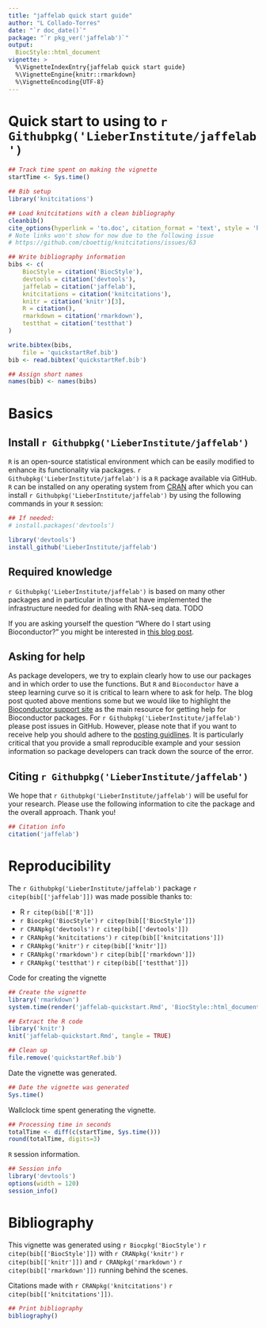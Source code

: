 ```yaml
---
title: "jaffelab quick start guide"
author: "L Collado-Torres"
date: "`r doc_date()`"
package: "`r pkg_ver('jaffelab')`"
output: 
  BiocStyle::html_document
vignette: >
  %\VignetteIndexEntry{jaffelab quick start guide}
  %\VignetteEngine{knitr::rmarkdown}
  %\VignetteEncoding{UTF-8}  
---
```


Quick start to using to `r Githubpkg('LieberInstitute/jaffelab')`
================================================================

```r
## Track time spent on making the vignette
startTime <- Sys.time()

## Bib setup
library('knitcitations')

## Load knitcitations with a clean bibliography
cleanbib()
cite_options(hyperlink = 'to.doc', citation_format = 'text', style = 'html')
# Note links won't show for now due to the following issue
# https://github.com/cboettig/knitcitations/issues/63

## Write bibliography information
bibs <- c(
    BiocStyle = citation('BiocStyle'),
    devtools = citation('devtools'),
    jaffelab = citation('jaffelab'),
    knitcitations = citation('knitcitations'),
    knitr = citation('knitr')[3],
    R = citation(),
    rmarkdown = citation('rmarkdown'),
    testthat = citation('testthat')
)

write.bibtex(bibs,
    file = 'quickstartRef.bib')
bib <- read.bibtex('quickstartRef.bib')

## Assign short names
names(bib) <- names(bibs)
```



# Basics

## Install `r Githubpkg('LieberInstitute/jaffelab')`

`R` is an open-source statistical environment which can be easily modified to enhance its functionality via packages. `r Githubpkg('LieberInstitute/jaffelab')` is a `R` package available via GitHub. `R` can be installed on any operating system from [CRAN](https://cran.r-project.org/) after which you can install `r Githubpkg('LieberInstitute/jaffelab')` by using the following commands in your `R` session:

```r
## If needed:
# install.packages('devtools')

library('devtools')
install_github('LieberInstitute/jaffelab')
```

## Required knowledge

`r Githubpkg('LieberInstitute/jaffelab')` is based on many other packages and in particular in those that have implemented the infrastructure needed for dealing with RNA-seq data. TODO

If you are asking yourself the question "Where do I start using Bioconductor?" you might be interested in [this blog post](http://lcolladotor.github.io/2014/10/16/startBioC/#.VkOKbq6rRuU).

## Asking for help

As package developers, we try to explain clearly how to use our packages and in which order to use the functions. But `R` and `Bioconductor` have a steep learning curve so it is critical to learn where to ask for help. The blog post quoted above mentions some but we would like to highlight the [Bioconductor support site](https://support.bioconductor.org/) as the main resource for getting help for Bioconductor packages. For `r Githubpkg('LieberInstitute/jaffelab')` please post issues in GitHub. However, please note that if you want to receive help you should adhere to the [posting guidlines](http://www.bioconductor.org/help/support/posting-guide/). It is particularly critical that you provide a small reproducible example and your session information so package developers can track down the source of the error.

## Citing `r Githubpkg('LieberInstitute/jaffelab')`

We hope that `r Githubpkg('LieberInstitute/jaffelab')` will be useful for your research. Please use the following information to cite the package and the overall approach. Thank you!

```r
## Citation info
citation('jaffelab')
```

# Reproducibility

The `r Githubpkg('LieberInstitute/jaffelab')` package `r citep(bib[['jaffelab']])` was made possible thanks to:

* R `r citep(bib[['R']])`
* `r Biocpkg('BiocStyle')` `r citep(bib[['BiocStyle']])`
* `r CRANpkg('devtools')` `r citep(bib[['devtools']])`
* `r CRANpkg('knitcitations')` `r citep(bib[['knitcitations']])`
* `r CRANpkg('knitr')` `r citep(bib[['knitr']])`
* `r CRANpkg('rmarkdown')` `r citep(bib[['rmarkdown']])`
* `r CRANpkg('testthat')` `r citep(bib[['testthat']])`


Code for creating the vignette

```r
## Create the vignette
library('rmarkdown')
system.time(render('jaffelab-quickstart.Rmd', 'BiocStyle::html_document'))

## Extract the R code
library('knitr')
knit('jaffelab-quickstart.Rmd', tangle = TRUE)
```

```r
## Clean up
file.remove('quickstartRef.bib')
```

Date the vignette was generated.

```r
## Date the vignette was generated
Sys.time()
```

Wallclock time spent generating the vignette.

```r
## Processing time in seconds
totalTime <- diff(c(startTime, Sys.time()))
round(totalTime, digits=3)
```

`R` session information.

```r
## Session info
library('devtools')
options(width = 120)
session_info()
```

# Bibliography

This vignette was generated using `r Biocpkg('BiocStyle')` `r citep(bib[['BiocStyle']])`
with `r CRANpkg('knitr')` `r citep(bib[['knitr']])` and `r CRANpkg('rmarkdown')` `r citep(bib[['rmarkdown']])` running behind the scenes.

Citations made with `r CRANpkg('knitcitations')` `r citep(bib[['knitcitations']])`.

```r
## Print bibliography
bibliography()
```
